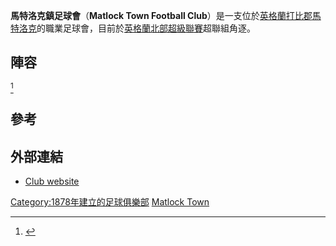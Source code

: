 {{Infobox football club
| image     = <!-- 檔案不存在 [[File:Matlock_Town_FC_logo.png|160px]] ，可從英文維基百科取得 -->
| clubname  = 馬特洛克鎮
| fullname  = Matlock Town Football Club
| nickname  = The Gladiators
| founded   = {{start date and age|df=yes|1878}}
| ground    = [[馬特洛克|馬特洛克]]Causeway Lane
| capacity  = 2,757 (500座位)
| chairman  = Tom Wright
| manager   = Mark Hume
| league    = [[英格蘭北部超級聯賽|英格蘭北部超級聯賽]]
| season    = 2018–19
| position  = 北超聯–超聯組，第 15 位
| pattern_la1=_white_hoop|pattern_b1=_thin whitehoops|pattern_ra1=_white_hoop
| leftarm1=0000FF|body1=0000FF|rightarm1=0000FF|shorts1=0000FF|socks1=0000FF
| pattern_la2=|pattern_b2=|pattern_ra2=
| leftarm2=FF8000|body2=FF8000|rightarm2=FF8000|shorts2=000000|socks2=FF8000
}}

'''馬特洛克鎮足球會'''（'''Matlock Town Football Club'''）是一支位於[[英格蘭|英格蘭]][[打比郡|打比郡]][[馬特洛克|馬特洛克]]的職業足球會，目前於[[英格蘭北部超級聯賽|英格蘭北部超級聯賽]]超聯組角逐。

==陣容==
{{updated|2015年10月15日}}<ref>{{cite web|title=First Team|url=http://www.matlocktownfc.co.uk/squads/first-team/|website=Matlock Town|accessdate=15 October 2015|archive-url=https://web.archive.org/web/20151013073033/http://www.matlocktownfc.co.uk/squads/first-team/|archive-date=2015-10-13|dead-url=yes}}</ref>

{{fs start}}
{{fs player|nat=ENG |pos=GK |name=Lewis King}}
{{fs player|nat=ENG |pos=GK |name=Ryan Pugh}}
{{fs player|nat=ENG |pos=GK |name=George Willis|other=由[[錫菲聯足球會|錫菲聯]]外借}}
{{fs player|nat=ENG |pos=DF |name=Micky Harcourt}}
{{fs player|nat=ENG |pos=DF |name=Harry Coates}}
{{fs player|nat=ENG |pos=DF |name=Oscar Radford}}
{{fs player|nat=ENG |pos=DF |name=Adam Yates}}
{{fs player|nat=ENG |pos=MF |name=Josh Batty}}
{{fs player|nat=ENG |pos=MF |name=Matty Steeper}}
{{fs mid}}
{{fs player|nat=ENG |pos=MF |name=[[Nicky_Travis|Nicky Travis]]}}
{{fs player|nat=ENG |pos=MF |name=[[Liam_Needham|Liam Needham]] }}
{{fs player|nat=ENG |pos=MF |name=Ted Cribley}}
{{fs player|nat=ENG |pos=MF |name=Liam Gaughan}}
{{fs player|nat=ENG |pos=MF |name=Niall McManus}}
{{fs player|nat=ENG |pos=MF |name=[[Ben_Algar|Ben Algar]]}}
{{fs player|nat=ENG |pos=FW |name=Danny Holland}}
{{fs player|nat=ENG |pos=FW |name=Joel Purkiss}}
{{fs player|nat=ENG |pos=FW |name=Nathan Forbes}}
{{fs end}}

==參考==
{{Reflist}}

==外部連結==
*[http://www.matlocktownfc.co.uk Club website] {{Wayback|url=http://www.matlocktownfc.co.uk/ |date=20210303001545 }}

[[Category:1878年建立的足球俱樂部|Category:1878年建立的足球俱樂部]]
[[Category:德比郡足球俱樂部_(郡)|Matlock Town]]